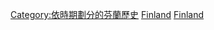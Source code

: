 {{Portal|芬蘭‎}}
{{commonscat|Finland by year}}

[[Category:依時期劃分的芬蘭歷史|Category:依時期劃分的芬蘭歷史]]
[[Category:各年份各國|Finland]]
[[Category:依年份劃分的歐洲|Finland]]